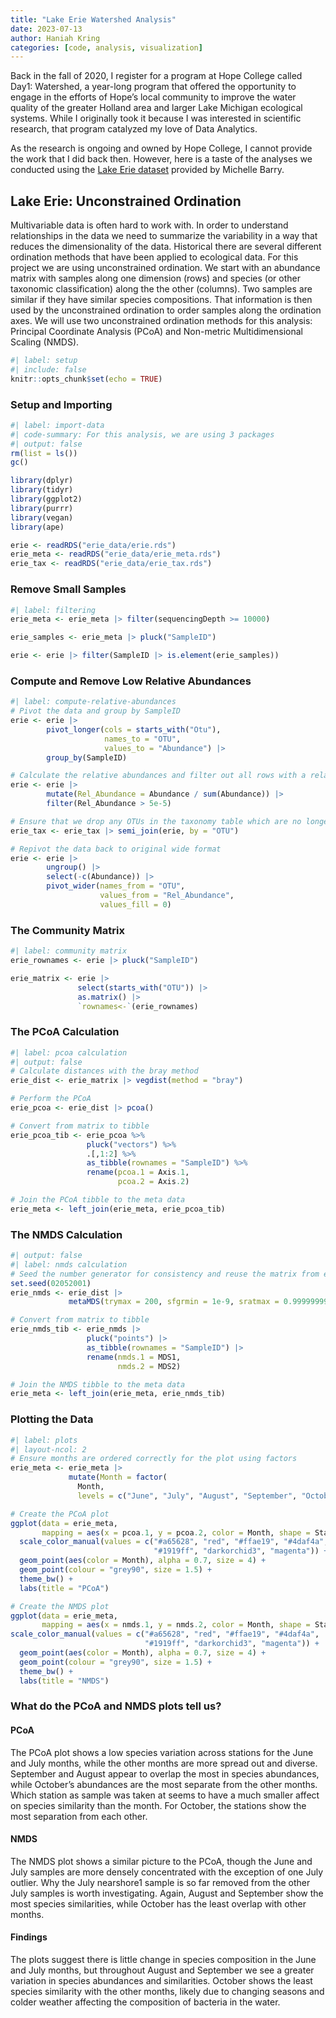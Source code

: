 ```yaml
---
title: "Lake Erie Watershed Analysis"
date: 2023-07-13
author: Haniah Kring 
categories: [code, analysis, visualization]
---
```

  
Back in the fall of 2020, I register for a program at Hope College called Day1: Watershed, a year-long program that offered the opportunity to engage in the efforts of Hope's local community to improve the water quality of the greater Holland area and larger Lake Michigan ecological systems. While I originally took it because I was interested in scientific research, that program catalyzed my love of Data Analytics.

As the research is ongoing and owned by Hope College, I cannot provide the work that I did back then. However, here is a taste of the analyses we conducted using the [Lake Erie dataset](https://github.com/DenefLab/chab-microbial-ecology) provided by Michelle Barry.



## Lake Erie: Unconstrained Ordination

Multivariable data is often hard to work with. In order to understand relationships in the data we need to summarize the variability in a way that reduces the dimensionality of the data. Historical there are several different ordination methods that have been applied to ecological data. For this project we are using unconstrained ordination. We start with an abundance matrix with samples along one dimension (rows) and species (or other taxonomic classification) along the the other (columns). Two samples are similar if they have similar species compositions. That information is then used by the unconstrained ordination to order samples along the ordination axes. We will use two unconstrained ordination methods for this analysis: Principal Coordinate Analysis (PCoA) and Non-metric Multidimensional Scaling (NMDS).

```r
#| label: setup
#| include: false
knitr::opts_chunk$set(echo = TRUE)
```

### Setup and Importing

```r
#| label: import-data
#| code-summary: For this analysis, we are using 3 packages
#| output: false
rm(list = ls())
gc()

library(dplyr)
library(tidyr)
library(ggplot2)
library(purrr)
library(vegan)
library(ape)

erie <- readRDS("erie_data/erie.rds")
erie_meta <- readRDS("erie_data/erie_meta.rds")
erie_tax <- readRDS("erie_data/erie_tax.rds")
```

### Remove Small Samples

```r
#| label: filtering
erie_meta <- erie_meta |> filter(sequencingDepth >= 10000)

erie_samples <- erie_meta |> pluck("SampleID")

erie <- erie |> filter(SampleID |> is.element(erie_samples))
```

### Compute and Remove Low Relative Abundances

```r
#| label: compute-relative-abundances
# Pivot the data and group by SampleID
erie <- erie |>
        pivot_longer(cols = starts_with("Otu"),
                     names_to = "OTU",
                     values_to = "Abundance") |>
        group_by(SampleID)

# Calculate the relative abundances and filter out all rows with a relative abundance less than or equal to 0.005%
erie <- erie |>
        mutate(Rel_Abundance = Abundance / sum(Abundance)) |>
        filter(Rel_Abundance > 5e-5)

# Ensure that we drop any OTUs in the taxonomy table which are no longer present in the erie table
erie_tax <- erie_tax |> semi_join(erie, by = "OTU")

# Repivot the data back to original wide format
erie <- erie |>
        ungroup() |>
        select(-c(Abundance)) |>
        pivot_wider(names_from = "OTU",
                    values_from = "Rel_Abundance",
                    values_fill = 0)
```

### The Community Matrix

```r
#| label: community matrix
erie_rownames <- erie |> pluck("SampleID")

erie_matrix <- erie |>
               select(starts_with("OTU")) |>
               as.matrix() |>
               `rownames<-`(erie_rownames)
```

### The PCoA Calculation

```r
#| label: pcoa calculation
#| output: false
# Calculate distances with the bray method
erie_dist <- erie_matrix |> vegdist(method = "bray")

# Perform the PCoA
erie_pcoa <- erie_dist |> pcoa()

# Convert from matrix to tibble
erie_pcoa_tib <- erie_pcoa %>%
                 pluck("vectors") %>%
                 .[,1:2] %>%
                 as_tibble(rownames = "SampleID") %>%
                 rename(pcoa.1 = Axis.1,
                        pcoa.2 = Axis.2)

# Join the PCoA tibble to the meta data
erie_meta <- left_join(erie_meta, erie_pcoa_tib)
```

### The NMDS Calculation

```r
#| output: false
#| label: nmds calculation
# Seed the number generator for consistency and reuse the matrix from earlier for the calculation
set.seed(02052001)
erie_nmds <- erie_dist |>
             metaMDS(trymax = 200, sfgrmin = 1e-9, sratmax = 0.999999999)

# Convert from matrix to tibble
erie_nmds_tib <- erie_nmds |>
                 pluck("points") |>
                 as_tibble(rownames = "SampleID") |>
                 rename(nmds.1 = MDS1,
                        nmds.2 = MDS2)

# Join the NMDS tibble to the meta data
erie_meta <- left_join(erie_meta, erie_nmds_tib)
```

### Plotting the Data

```r
#| label: plots
#| layout-ncol: 2
# Ensure months are ordered correctly for the plot using factors
erie_meta <- erie_meta |>
             mutate(Month = factor(
               Month,
               levels = c("June", "July", "August", "September", "October")))

# Create the PCoA plot
ggplot(data = erie_meta,
       mapping = aes(x = pcoa.1, y = pcoa.2, color = Month, shape = Station)) +
  scale_color_manual(values = c("#a65628", "red", "#ffae19", "#4daf4a",
                                "#1919ff", "darkorchid3", "magenta")) +
  geom_point(aes(color = Month), alpha = 0.7, size = 4) +
  geom_point(colour = "grey90", size = 1.5) +
  theme_bw() +
  labs(title = "PCoA")

# Create the NMDS plot
ggplot(data = erie_meta,
       mapping = aes(x = nmds.1, y = nmds.2, color = Month, shape = Station)) +
scale_color_manual(values = c("#a65628", "red", "#ffae19", "#4daf4a",
                              "#1919ff", "darkorchid3", "magenta")) +
  geom_point(aes(color = Month), alpha = 0.7, size = 4) +
  geom_point(colour = "grey90", size = 1.5) +
  theme_bw() +
  labs(title = "NMDS")
```

### What do the PCoA and NMDS plots tell us?

#### PCoA
The PCoA plot shows a low species variation across stations for the June and July months, while the other months are more spread out and diverse. September and August appear to overlap the most in species abundances, while October's abundances are the most separate from the other months. Which station as sample was taken at seems to have a much smaller affect on species similarity than the month. For October, the stations show the most separation from each other.

#### NMDS
The NMDS plot shows a similar picture to the PCoA, though the June and July samples are more densely concentrated with the exception of one July outlier. Why the July nearshore1 sample is so far removed from the other July samples is worth investigating. Again, August and September show the most species similarities, while October has the least overlap with other months.

#### Findings
The plots suggest there is little change in species composition in the June and July months, but throughout August and September we see a greater variation in species abundances and similarities. October shows the least species similarity with the other months, likely due to changing seasons and colder weather affecting the composition of bacteria in the water.
